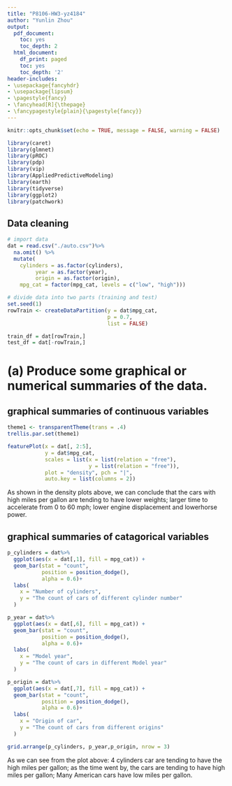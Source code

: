 ```yaml
---
title: "P8106-HW3-yz4184"
author: "Yunlin Zhou"
output:
  pdf_document:
    toc: yes
    toc_depth: 2
  html_document:
    df_print: paged
    toc: yes
    toc_depth: '2'
header-includes:
- \usepackage{fancyhdr}
- \usepackage{lipsum}
- \pagestyle{fancy}
- \fancyhead[R]{\thepage}
- \fancypagestyle{plain}{\pagestyle{fancy}}
--- 
```


\newpage


  
```r
knitr::opts_chunk$set(echo = TRUE, message = FALSE, warning = FALSE)
```

```r
library(caret)
library(glmnet)
library(pROC)
library(pdp)
library(vip)
library(AppliedPredictiveModeling)
library(earth)
library(tidyverse)
library(ggplot2)
library(patchwork)
```

## Data cleaning

```r
# import data
dat = read.csv("./auto.csv")%>%
  na.omit() %>% 
  mutate(
    cylinders = as.factor(cylinders),
         year = as.factor(year),
         origin = as.factor(origin),
    mpg_cat = factor(mpg_cat, levels = c("low", "high")))
```

```r
# divide data into two parts (training and test)
set.seed(1)
rowTrain <- createDataPartition(y = dat$mpg_cat,
                                p = 0.7,
                                list = FALSE)
```

```r
train_df = dat[rowTrain,]
test_df = dat[-rowTrain,]
```

# (a) Produce some graphical or numerical summaries of the data.

## graphical summaries of continuous variables
```r
theme1 <- transparentTheme(trans = .4)
trellis.par.set(theme1)

featurePlot(x = dat[, 2:5], 
            y = dat$mpg_cat,
            scales = list(x = list(relation = "free"), 
                          y = list(relation = "free")),
            plot = "density", pch = "|", 
            auto.key = list(columns = 2))
```

As shown in the density plots above, we can conclude that the cars with high miles per gallon are tending to have lower weights; larger time to accelerate from 0 to 60 mph; lower engine displacement and lowerhorse power.

## graphical summaries of catagorical variables

```r
p_cylinders = dat%>%
  ggplot(aes(x = dat[,1], fill = mpg_cat)) + 
  geom_bar(stat = "count", 
           position = position_dodge(),
           alpha = 0.6)+ 
  labs(
    x = "Number of cylinders",
    y = "The count of cars of different cylinder number"
  )

p_year = dat%>%
  ggplot(aes(x = dat[,6], fill = mpg_cat)) + 
  geom_bar(stat = "count", 
           position = position_dodge(),
           alpha = 0.6)+ 
  labs(
    x = "Model year",
    y = "The count of cars in different Model year"
  )

p_origin = dat%>%
  ggplot(aes(x = dat[,7], fill = mpg_cat)) + 
  geom_bar(stat = "count", 
           position = position_dodge(),
           alpha = 0.6)+ 
  labs(
    x = "Origin of car",
    y = "The count of cars from different origins"
  )

grid.arrange(p_cylinders, p_year,p_origin, nrow = 3)
```

As we can see from the plot above: 4 cylinders car are tending to have the high miles per gallon; as the time went by, the cars are tending to have high miles per gallon; Many American cars have low miles per gallon.


